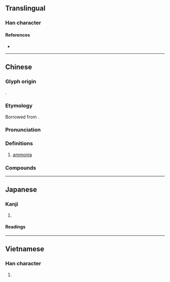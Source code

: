 {{character info}}
==Translingual==

===Han character===
{{Han char|rn=84|rad=气|as=06|sn=10|four=80427|canj=ONJV|ids=⿹气安}}

====References====
* {{Han ref|kx=0599.151|dkj=17065|hdz=32012.010|uh=6C28|ud=27688|bh=AEF2|bd=44786}}

----

==Chinese==
{{zh-forms}}

===Glyph origin===
{{Han compound|气|安|c1=s|c2=p|t1=gas|ls=psc|tr2=ān}}.

===Etymology===
Borrowed from {{bor|zh|en|ammonia|'''am'''monia}}.

===Pronunciation===
{{zh-pron
|m=ān
|c=on1,ngon1
|mn=an
|mc=
|oc=
|cat=n
}}

===Definitions===
{{zh-hanzi}}

# {{lb|zh|inorganic compound}} [[ammonia]]

===Compounds===
{{zh-der|氨基|氨化作用|氨水|氨氣|液氨}}

----

==Japanese==

===Kanji===
{{ja-kanji|grade=|rs=气06}}

# {{synonym of|ja|アンモニア|tr=anmonia|sort=あん||[[ammonia]]}}

====Readings====
{{ja-readings
|kanyoon=あん
}}

----

==Vietnamese==

===Han character===
{{vi-hantu|[[an]]|rs=气06}}

# {{rfdef|vi|sort=气06}}